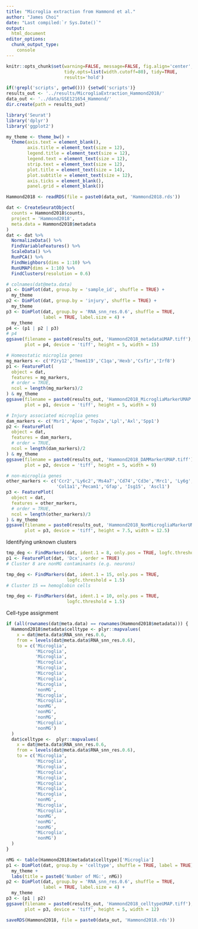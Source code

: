 ---
title: "Microglia extraction from Hammond et al."
author: "James Choi"
date: "Last compiled:`r Sys.Date()`"
output: 
  html_document
editor_options:
  chunk_output_type: 
    console
---

```{r setup, include=FALSE}
knitr::opts_chunk$set(warning=FALSE, message=FALSE, fig.align='center', 
                      tidy.opts=list(width.cutoff=80), tidy=TRUE,
                      results='hold')
```

```{r}
if(!grepl('scripts', getwd())) {setwd('scripts')}
results_out <- '../results/MicrogliaExtraction_Hammond2018/'
data_out <- '../data/GSE121654_Hammond/'
dir.create(path = results_out)
```

```{r}
library('Seurat')
library('dplyr')
library('ggplot2')
```

```{r}
my_theme <- theme_bw() +
  theme(axis.text = element_blank(),
        axis.title = element_text(size = 12),
        legend.title = element_text(size = 12),
        legend.text = element_text(size = 12),
        strip.text = element_text(size = 12),
        plot.title = element_text(size = 14),
        plot.subtitle = element_text(size = 12),
        axis.ticks = element_blank(), 
        panel.grid = element_blank())
```

```{r}
Hammond2018 <- readRDS(file = paste0(data_out, 'Hammond2018.rds'))
```

```{r}
dat <- CreateSeuratObject(
  counts = Hammond2018$counts,
  project = 'Hammond2018',
  meta.data = Hammond2018$metadata
)
dat <- dat %>% 
  NormalizeData() %>% 
  FindVariableFeatures() %>% 
  ScaleData() %>% 
  RunPCA() %>% 
  FindNeighbors(dims = 1:10) %>% 
  RunUMAP(dims = 1:10) %>% 
  FindClusters(resolution = 0.6)
```

```{r metadata_umap}
# colnames(dat@meta.data)
p1 <- DimPlot(dat, group.by = 'sample_id', shuffle = TRUE) + 
  my_theme
p2 <- DimPlot(dat, group.by = 'injury', shuffle = TRUE) + 
  my_theme
p3 <- DimPlot(dat, group.by = 'RNA_snn_res.0.6', shuffle = TRUE,
              label = TRUE, label.size = 4) + 
  my_theme
p4 <- (p1 | p2 | p3)
# p4
ggsave(filename = paste0(results_out, 'Hammond2018_metadataUMAP.tiff'),
       plot = p4, device = 'tiff', height = 5, width = 15)
```

```{r mg_markers}
# Homeostatic microglia genes
mg_markers <- c('P2ry12','Tmem119','C1qa','Hexb','Csf1r','Irf8')
p1 <- FeaturePlot(
  object = dat, 
  features = mg_markers,
  # order = TRUE, 
  ncol = length(mg_markers)/2
) & my_theme
ggsave(filename = paste0(results_out, 'Hammond2018_MicrogliaMarkerUMAP.tiff'),
       plot = p1, device = 'tiff', height = 5, width = 9)

# Injury associated microglia genes
dam_markers <- c('Msr1','Apoe','Top2a','Lpl','Axl','Spp1')
p2 <- FeaturePlot(
  object = dat, 
  features = dam_markers,
  # order = TRUE,
  ncol = length(dam_markers)/2
) & my_theme
ggsave(filename = paste0(results_out, 'Hammond2018_DAMMarkerUMAP.tiff'),
       plot = p2, device = 'tiff', height = 5, width = 9)

# non-microglia genes
other_markers <- c('Ccr2','Ly6c2','Ms4a7','Cd74','Cd3e','Mrc1', 'Ly6g',
                   'Col1a1','Pecam1','Gfap', 'Isg15', 'Ascl1')
p3 <- FeaturePlot(
  object = dat, 
  features = other_markers,
  # order = TRUE,
  ncol = length(other_markers)/3
) & my_theme
ggsave(filename = paste0(results_out, 'Hammond2018_NonMicrogliaMarkerUMAP.tiff'),
       plot = p3, device = 'tiff', height = 7.5, width = 12.5)
```

Identifying unknown clusters

```{r}
tmp_deg <- FindMarkers(dat, ident.1 = 8, only.pos = TRUE, logfc.threshold = 1.5)
p1 <- FeaturePlot(dat, 'Dcx', order = TRUE)
# Cluster 8 are nonMG contaminants (e.g. neurons)

tmp_deg <- FindMarkers(dat, ident.1 = 15, only.pos = TRUE, 
                       logfc.threshold = 1.5)
# Cluster 15 == hemoglobin cells

tmp_deg <- FindMarkers(dat, ident.1 = 10, only.pos = TRUE, 
                       logfc.threshold = 1.5)
```

Cell-type assignment

```{r}
if (all(rownames(dat@meta.data) == rownames(Hammond2018$metadata))) {
  Hammond2018$metadata$celltype <- plyr::mapvalues(
    x = dat@meta.data$RNA_snn_res.0.6,
    from = levels(dat@meta.data$RNA_snn_res.0.6),
    to = c('Microglia',
           'Microglia',
           'Microglia',
           'Microglia',
           'Microglia',
           'Microglia',
           'Microglia', 
           'Microglia',
           'nonMG',
           'Microglia',
           'Microglia',
           'nonMG',
           'nonMG',
           'nonMG',
           'Microglia',
           'nonMG')
  )
  dat$celltype <-  plyr::mapvalues(
    x = dat@meta.data$RNA_snn_res.0.6,
    from = levels(dat@meta.data$RNA_snn_res.0.6),
    to = c('Microglia',
           'Microglia',
           'Microglia',
           'Microglia',
           'Microglia',
           'Microglia',
           'Microglia', 
           'Microglia',
           'nonMG',
           'Microglia',
           'Microglia',
           'nonMG',
           'nonMG',
           'nonMG',
           'Microglia',
           'nonMG')
  )
}
```

```{r}
nMG <- table(Hammond2018$metadata$celltype)['Microglia']
p1 <- DimPlot(dat, group.by = 'celltype', shuffle = TRUE, label = TRUE) + 
  my_theme +
  labs(title = paste0('Number of MG:', nMG))
p2 <- DimPlot(dat, group.by = 'RNA_snn_res.0.6', shuffle = TRUE,
              label = TRUE, label.size = 4) + 
  my_theme
p3 <- (p1 | p2) 
ggsave(filename = paste0(results_out, 'Hammond2018_celltypeUMAP.tiff'),
       plot = p3, device = 'tiff', height = 5, width = 12)
```

```{r}
saveRDS(Hammond2018, file = paste0(data_out, 'Hammond2018.rds'))
```

